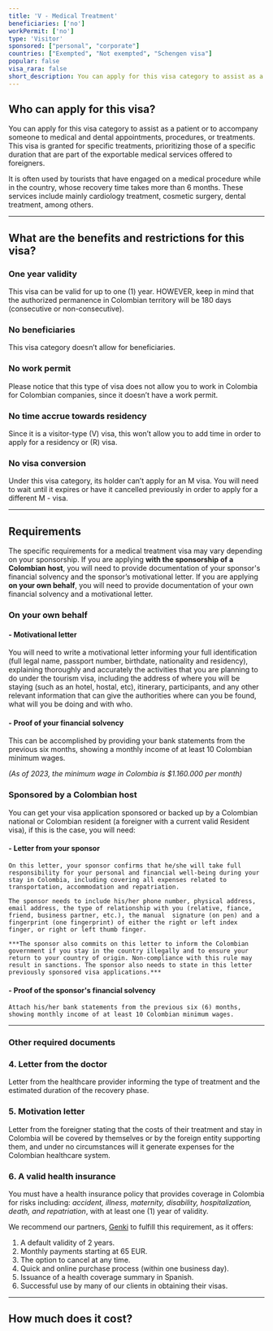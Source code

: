 ```yaml
---
title: 'V - Medical Treatment'
beneficiaries: ['no']
workPermit: ['no']
type: 'Visitor'
sponsored: ["personal", "corporate"]
countries: ["Exempted", "Not exempted", "Schengen visa"]
popular: false
visa_rara: false
short_description: You can apply for this visa category to assist as a patient or to accompany someone to medical and dental appointments, procedures, or treatments.
---
```


## Who can apply for this visa?

You can apply for this visa category to assist as a patient or to accompany someone to medical and dental appointments, procedures, or treatments. This visa is granted for specific treatments, prioritizing those of a specific duration that are part of the exportable medical services offered to foreigners.

It is often used by tourists that have engaged on a medical procedure while in the country, whose recovery time takes more than 6 months. These services include mainly cardiology treatment, cosmetic surgery, dental treatment, among others.

---

## What are the benefits and restrictions for this visa?

### **One year validity**

This visa can be valid for up to one (1) year. HOWEVER, keep in mind that the authorized permanence in Colombian territory will be 180 days (consecutive or non-consecutive). 

### **No beneficiaries**

This visa category doesn’t allow for beneficiaries.

### **No work permit**

Please notice that this type of visa does not allow you to work in Colombia for Colombian companies, since it doesn’t have a work permit.

### **No time accrue towards residency**

Since it is a visitor-type (V) visa, this won’t allow you to add time in order to apply for a residency or (R) visa.

### **No visa conversion**

Under this visa category, its holder can’t apply for an M visa. You will need to wait until it expires or have it cancelled previously in order to apply for a different M - visa.

---

## Requirements

The specific requirements for a medical treatment visa may vary depending on your sponsorship. If you are applying **with the sponsorship of a Colombian host**, you will need to provide documentation of your sponsor's financial solvency and the sponsor’s motivational letter. If you are applying **on your own behalf**, you will need to provide documentation of your own financial solvency and a motivational letter.

### **On your own behalf**

#### - **Motivational letter**

You will need to write a motivational letter informing your full identification (full legal name, passport number, birthdate, nationality and residency), explaining thoroughly and accurately the activities that you are planning to do under the tourism visa, including the address of where you will be staying (such as an hotel, hostal, etc), itinerary, participants, and any other relevant information that can give the authorities where can you be found, what will you be doing and with who.

#### - **Proof of your financial solvency**

This can be accomplished by providing your bank statements from the previous six months, showing a monthly income of at least 10 Colombian minimum wages.

*(As of 2023, the minimum wage in Colombia is $1.160.000 per month)*

### Sponsored by a **Colombian host**

You can get your visa application sponsored or backed up by a Colombian national or Colombian resident (a foreigner with a current valid Resident visa), if this is the case, you will need:

#### - **Letter from your sponsor**
    
    On this letter, your sponsor confirms that he/she will take full responsibility for your personal and financial well-being during your stay in Colombia, including covering all expenses related to transportation, accommodation and repatriation.
    
    The sponsor needs to include his/her phone number, physical address, email address, the type of relationship with you (relative, fiance, friend, business partner, etc.), the manual  signature (on pen) and a fingerprint (one fingerprint) of either the right or left index finger, or right or left thumb finger.
    
    ***The sponsor also commits on this letter to inform the Colombian government if you stay in the country illegally and to ensure your return to your country of origin. Non-compliance with this rule may result in sanctions.‍ The sponsor also needs to state in this letter previously sponsored visa applications.***
    
#### - **Proof of the sponsor's financial solvency**
    
    Attach his/her bank statements from the previous six (6) months, showing monthly income of at least 10 Colombian minimum wages.
    

---

### Other required documents

### 4. Letter from the doctor

Letter from the healthcare provider informing the type of treatment and the estimated duration of the recovery phase.

### 5. Motivation letter

Letter from the foreigner stating that the costs of their treatment and stay in Colombia will be covered by themselves or by the foreign entity supporting them, and under no circumstances will it generate expenses for the Colombian healthcare system.

### 6. A valid **health insurance**

You must have a health insurance policy that provides coverage in Colombia for risks including: *accident, illness, maternity, disability, hospitalization, death, and repatriation*, with at least one (1) year of validity.

We recommend our partners, [Genki](https://genki.world/?with=capitaleme) to fulfill this requirement, as it offers:

1. A default validity of 2 years.
2. Monthly payments starting at 65 EUR.
3. The option to cancel at any time.
4. Quick and online purchase process (within one business day).
5. Issuance of a health coverage summary in Spanish.
6. Successful use by many of our clients in obtaining their visas.

---
## How much does it cost?

<VisaCosts
    studyFees="54"
    issuanceFees="177"
    apostille={false}
    translation={false}
/>